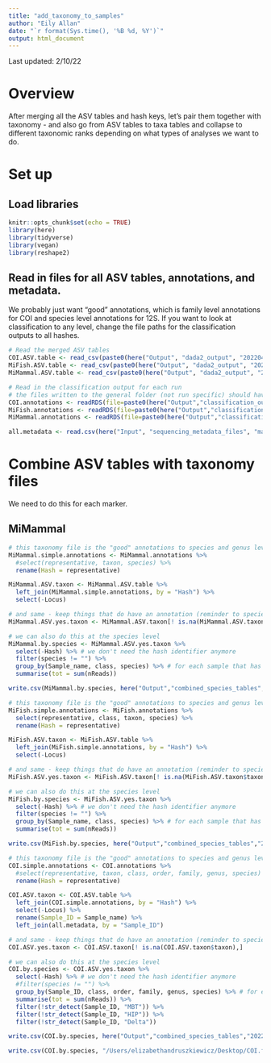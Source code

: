 ```yaml
---
title: "add_taxonomy_to_samples"
author: "Eily Allan"
date: "`r format(Sys.time(), '%B %d, %Y')`"
output: html_document
---
```


Last updated: 2/10/22

# Overview

After merging all the ASV tables and hash keys, let's pair them together with taxonomy - and also go from ASV tables to taxa tables and collapse to different taxonomic ranks depending on what types of analyses we want to do. 

# Set up

## Load libraries

```r
knitr::opts_chunk$set(echo = TRUE)
library(here)
library(tidyverse)
library(vegan)
library(reshape2)
```

## Read in files for all ASV tables, annotations, and metadata. 

We probably just want "good" annotations, which is family level annotations for COI and species level annotations for 12S. If you want to look at classification to any level, change the file paths for the classification outputs to all hashes. 

```r

# Read the merged ASV tables
COI.ASV.table <- read_csv(paste0(here("Output", "dada2_output", "20220401.combined.COI.ASV.table.csv")))
MiFish.ASV.table <- read_csv(paste0(here("Output", "dada2_output", "20220314.combined.MiFish.ASV.table.csv")))
MiMammal.ASV.table <- read_csv(paste0(here("Output", "dada2_output", "20220314.combined.MiMammal.ASV.table.csv")))

# Read in the classification output for each run 
# the files written to the general folder (not run specific) should have everything classified from all runs because they are our "databases" to use for future runs - we want to use the "DATE.MARKER.all.good.previous.hashes.annotated.rds" file 
COI.annotations <- readRDS(file=paste0(here("Output","classification_output"),"/COI.all.previous.hashes.annotated.rds"))
MiFish.annotations <- readRDS(file=paste0(here("Output","classification_output"),"/MiFish.all.good.previous.hashes.annotated.rds"))
MiMammal.annotations <- readRDS(file=paste0(here("Output","classification_output"),"/MiMammal.all.good.previous.hashes.annotated.rds"))

all.metadata <- read.csv(here("Input", "sequencing_metadata_files", "master_sequencing_datasheet_20220317.csv"))

```

# Combine ASV tables with taxonomy files 

We need to do this for each marker. 

## MiMammal

```r

# this taxonomy file is the "good" annotations to species and genus level so let's get rid of the other junk for right now 
MiMammal.simple.annotations <- MiMammal.annotations %>% 
  #select(representative, taxon, species) %>% 
  rename(Hash = representative)

MiMammal.ASV.taxon <- MiMammal.ASV.table %>% 
  left_join(MiMammal.simple.annotations, by = "Hash") %>% 
  select(-Locus)

# and same - keep things that do have an annotation (reminder to species or genus level so "good" annotation)
MiMammal.ASV.yes.taxon <- MiMammal.ASV.taxon[! is.na(MiMammal.ASV.taxon$taxon),]

# we can also do this at the species level 
MiMammal.by.species <- MiMammal.ASV.yes.taxon %>% 
  select(-Hash) %>% # we don't need the hash identifier anymore
  filter(species != "") %>% 
  group_by(Sample_name, class, species) %>% # for each sample that has multiple asvs that assign to the same taxa...
  summarise(tot = sum(nReads))

write.csv(MiMammal.by.species, here("Output","combined_species_tables","20220314_MiMammal.csv"), row.names = FALSE)
```

```r

# this taxonomy file is the "good" annotations to species and genus level so let's get rid of the other junk for right now 
MiFish.simple.annotations <- MiFish.annotations %>% 
  select(representative, class, taxon, species) %>% 
  rename(Hash = representative)

MiFish.ASV.taxon <- MiFish.ASV.table %>% 
  left_join(MiFish.simple.annotations, by = "Hash") %>% 
  select(-Locus)

# and same - keep things that do have an annotation (reminder to species or genus level so "good" annotation)
MiFish.ASV.yes.taxon <- MiFish.ASV.taxon[! is.na(MiFish.ASV.taxon$taxon),]

# we can also do this at the species level 
MiFish.by.species <- MiFish.ASV.yes.taxon %>% 
  select(-Hash) %>% # we don't need the hash identifier anymore
  filter(species != "") %>% 
  group_by(Sample_name, class, species) %>% # for each sample that has multiple asvs that assign to the same taxa...
  summarise(tot = sum(nReads))

write.csv(MiFish.by.species, here("Output","combined_species_tables","20220314_MiFish.csv"), row.names = FALSE)

```

```r

# this taxonomy file is the "good" annotations to species and genus level so let's get rid of the other junk for right now 
COI.simple.annotations <- COI.annotations %>% 
  #select(representative, taxon, class, order, family, genus, species) %>% 
  rename(Hash = representative)

COI.ASV.taxon <- COI.ASV.table %>% 
  left_join(COI.simple.annotations, by = "Hash") %>% 
  select(-Locus) %>% 
  rename(Sample_ID = Sample_name) %>% 
  left_join(all.metadata, by = "Sample_ID")

# and same - keep things that do have an annotation (reminder to species or genus level so "good" annotation)
COI.ASV.yes.taxon <- COI.ASV.taxon[! is.na(COI.ASV.taxon$taxon),]

# we can also do this at the species level 
COI.by.species <- COI.ASV.yes.taxon %>% 
  select(-Hash) %>% # we don't need the hash identifier anymore
  #filter(species != "") %>% 
  group_by(Sample_ID, class, order, family, genus, species) %>% # for each sample that has multiple asvs that assign to the same taxa...
  summarise(tot = sum(nReads)) %>% 
  filter(!str_detect(Sample_ID, "MBT")) %>% 
  filter(!str_detect(Sample_ID, "HIP")) %>% 
  filter(!str_detect(Sample_ID, "Delta"))

write.csv(COI.by.species, here("Output","combined_species_tables","20220401_COI.csv"), row.names = FALSE)

write.csv(COI.by.species, "/Users/elizabethandruszkiewicz/Desktop/COI.for.helen.csv", row.names=FALSE)
```

